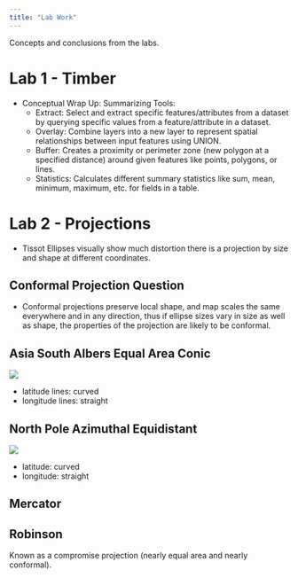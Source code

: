 ```yaml
---
title: "Lab Work"
---
```


Concepts and conclusions from the labs.

# Lab 1 - Timber

- Conceptual Wrap Up: Summarizing Tools:
  - Extract: Select and extract specific features/attributes from a dataset by querying specific values from a feature/attribute in a dataset.
  - Overlay: Combine layers into a new layer to represent spatial relationships between input features using UNION.
  - Buffer: Creates a proximity or perimeter zone (new polygon at a specified distance) around given features like points, polygons, or lines.
  - Statistics: Calculates different summary statistics like sum, mean, minimum, maximum, etc. for fields in a table.

# Lab 2 - Projections

- Tissot Ellipses visually show much distortion there is a projection by size and shape at different coordinates.

## Conformal Projection Question

- Conformal projections preserve local shape, and map scales the same everywhere and in any direction, thus if ellipse sizes vary in size as well as shape, the properties of the projection are likely to be conformal.

## Asia South Albers Equal Area Conic

![](images/asia_south_albers_equal_area_conic.jpeg)

- latitude lines: curved
- longitude lines: straight

## North Pole Azimuthal Equidistant

![](images/north_pole_azimuthal_equidistant.png)

- latitude: curved
- longitude: straight

## Mercator

## Robinson

Known as a compromise projection (nearly equal area and nearly conformal).







